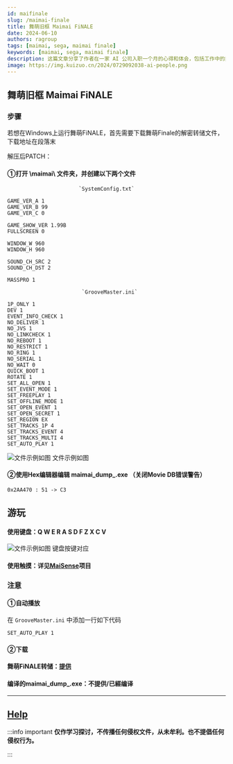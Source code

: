 ```yaml
---
id: maifinale
slug: /maimai-finale
title: 舞萌旧框 Maimai FiNALE
date: 2024-06-10
authors: ragroup
tags: [maimai, sega, maimai finale]
keywords: [maimai, sega, maimai finale]
description: 这篇文章分享了作者在一家 AI 公司入职一个月的心得和体会，包括工作中的挑战与成长。
image: https://img.kuizuo.cn/2024/0729092038-ai-people.png
---
```




## 舞萌旧框 Maimai FiNALE
### 步骤
若想在Windows上运行舞萌FiNALE，首先需要下载舞萌Finale的解密转储文件，下载地址在段落末

解压后PATCH：

#### ①打开 \maimai\ 文件夹，并创建以下两个文件

                           `SystemConfig.txt`
```
GAME_VER_A 1
GAME_VER_B 99
GAME_VER_C 0

GAME_SHOW_VER 1.99B
FULLSCREEN 0

WINDOW_W 960
WINDOW_H 960

SOUND_CH_SRC 2
SOUND_CH_DST 2

MASSPRO 1
```
                            `GrooveMaster.ini`
```
1P_ONLY 1
DEV 1
EVENT_INFO_CHECK 1
NO_DELIVER 1
NO_JVS 1
NO_LINKCHECK 1
NO_REBOOT 1
NO_RESTRICT 1
NO_RING 1
NO_SERIAL 1
NO_WAIT 0
QUICK_BOOT 1
ROTATE 1
SET_ALL_OPEN 1
SET_EVENT_MODE 1
SET_FREEPLAY 1
SET_OFFLINE_MODE 1
SET_OPEN_EVENT 1
SET_OPEN_SECRET 1
SET_REGION EX
SET_TRACKS_1P 4
SET_TRACKS_EVENT 4
SET_TRACKS_MULTI 4
SET_AUTO_PLAY 1
```
![文件示例如图](https://www.94joy.cn/wp-content/uploads/2022/04/sublime_text_bqD8XM38Aw-1024x738.png "文件示例如图") 文件示例如图

#### ②使用Hex编辑器编辑 maimai_dump_.exe （关闭Movie DB错误警告）
```
0x2AA470 : 51 -> C3
```
## 游玩
#### 使用键盘：Q W E R A S D F Z X C V
![文件示例如图](https://www.94joy.cn/wp-content/uploads/2022/04/maikeyboard.png "文件示例如图") 键盘按键对应
#### 使用触摸：详见[MaiSense](https://github.com/SirusDoma/MaiSense)项目

### 注意

#### ①自动播放

在 `GrooveMaster.ini` 中添加一行如下代码
```
SET_AUTO_PLAY 1
```
#### ②下载

#### 舞萌FiNALE转储：[提供](http://alist.ragroup.us.kg/terabox4/share/maimai/MAIMAI%20FINALE)

#### 编译的maimai_dump_.exe：不提供/已經编译
---
[Help](https://github.com/studeent039/blognew/discussions/5#discussion-7512152)
---
:::info important
__仅作学习探讨，不传播任何侵权文件，从未牟利。也不提倡任何侵权行为。__

:::
